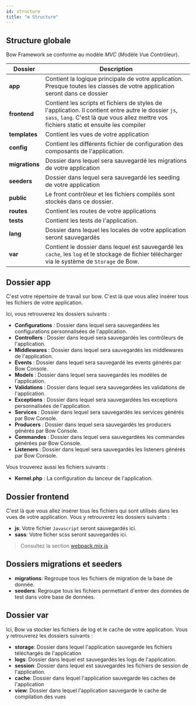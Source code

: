 ```yaml
---
id: structure
title: "⚙️ Structure"
---
```



## Structure globale

Bow Framework se conforme au modèle *MVC* (*M*odèle *V*ue *C*ontrôleur).

| Dossier | Description |
|---------|-------------|
| __app__ | Contient la logique principale de votre application. Presque toutes les classes de votre application seront dans ce dossier |
| __frontend__ | Contient les scripts et fichiers de styles de l'application. Il contient entre autre le dossier `js`, `sass`, `lang`. C'est là que vous allez mettre vos fichiers static et ensuite les compiler |
| __templates__ | Contient les vues de votre application |
| __config__ | Contient les différents fichier de configuration des composants de l'application. |
| __migrations__ | Dossier dans lequel sera sauvegardé les migrations de votre application |
| __seeders__ | Dossier dans lequel sera sauvegardé les seeding de votre application |
| __public__ | Le front contrôleur et les fichiers compilés sont stockés dans ce dossier. |
| __routes__ | Contient les routes de votre applications |
| __tests__ | Contient les tests de l'application. |
| __lang__ | Dossier dans lequel les locales de votre application seront sauvegardés |
| __var__ | Contient le dossier dans lequel est sauvegardé les `cache`, les `log` et le stockage de fichier télécharger via le système de `Storage` de Bow.|

## Dossier app

C'est votre répertoire de travail sur bow. C'est là que vous allez insérer tous les fichiers de votre application.

Ici, vous retrouverez les dossiers suivants :

- __Configurations__ : Dossier dans lequel sera sauvegardées les configurations personnalisées de l'application.
- __Controllers__ : Dossier dans lequel sera sauvegardés les contrôleurs de l'application.
- __Middlewares__ : Dossier dans lequel sera sauvegardés les middlewares de l'application.
- __Events__ : Dossier dans lequel sera sauvegardé les events générés par Bow Console.
- __Models__ : Dossier dans lequel sera sauvegardés les modèles de l'application.
- __Validations__ : Dossier dans lequel sera sauvegardées les validations de l'application.
- __Exceptions__ : Dossier dans lequel sera sauvegardées les exceptions personnalisées de l'application.
- __Services__ : Dossier dans lequel sera sauvegardés les services générés par Bow Console.
- __Producers__ : Dossier dans lequel sera sauvegardés les producers générés par Bow Console.
- __Commandes__ : Dossier dans lequel sera sauvegardées les commandes générées par Bow Console.
- __Listeners__ : Dossier dans lequel sera sauvegardés les listeners générés par Bow Console.

Vous trouverez aussi les fichiers suivants :

- __Kernel.php__ : La configuration du lanceur de l'application.

## Dossier frontend

C'est là que vous allez insérer tous les fichiers qui sont utilisés dans les vues de votre application. Vous y retrouverez les dossiers suivants :

- __js__: Votre fichier `Javascript` seront sauvegardés ici.
- __sass__: Votre ficher scss seront sauvegardés ici.

> Consultez la section [webpack.mix.js](./frontend)

## Dossiers migrations et seeders

- __migrations__: Regroupe tous les fichiers de migration de la base de donnée.
- __seeders__: Regroupe tous les fichiers permettant d'entrer des données de test dans votre base de données.

## Dossier var

Ici, Bow va stocker les fichiers de log et le cache de votre application. Vous y retrouverez les dossiers suivants :

- __storage__: Dossier dans lequel l'application sauvegarde les fichiers téléchargés de l'application
- __logs__: Dossier dans lequel est sauvegardés les logs de l'application.
- __session__: Dossier dans lequel est sauvegardés les fichiers de session de l'application.
- __cache__: Dossier dans lequel l'application sauvegarde les caches de l'application
- __view__: Dossier dans lequel l'application sauvegarde le cache de compilation des vues

<SuggestionFeature />
